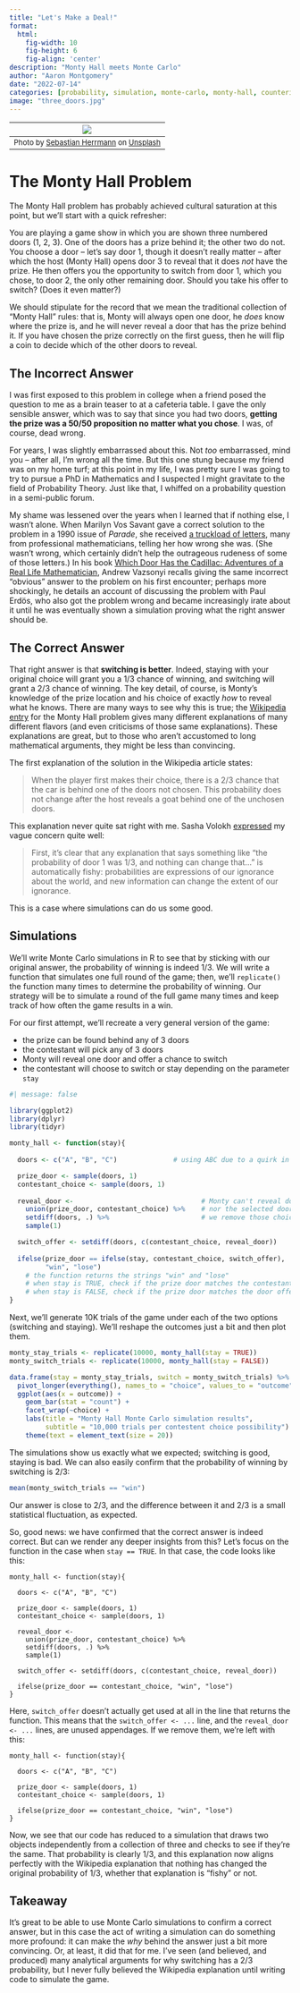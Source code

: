 ```yaml
---
title: "Let's Make a Deal!"
format:
  html:
    fig-width: 10
    fig-height: 6
    fig-align: 'center'
description: "Monty Hall meets Monte Carlo"
author: "Aaron Montgomery"
date: "2022-07-14"
categories: [probability, simulation, monte-carlo, monty-hall, counterintuitive, r-language]
image: "three_doors.jpg"
---
```


| ![](three_doors.jpg) |
|:--:|
| <font size = "2">Photo by <a href="https://unsplash.com/es/@herrherrmann?utm_source=unsplash&utm_medium=referral&utm_content=creditCopyText">Sebastian Herrmann</a> on <a href="https://unsplash.com/photos/AY3cdYQJ4xU?utm_source=unsplash&utm_medium=referral&utm_content=creditCopyText">Unsplash</a> </font>|

# The Monty Hall Problem

The Monty Hall problem has probably achieved cultural saturation at this point, but we'll start with a quick refresher:

You are playing a game show in which you are shown three numbered doors (1, 2, 3). One of the doors has a prize behind it; the other two do not. You choose a door -- let's say door 1, though it doesn't really matter -- after which the host (Monty Hall) opens door 3 to reveal that it does *not* have the prize. He then offers you the opportunity to switch from door 1, which you chose, to door 2, the only other remaining door. Should you take his offer to switch? (Does it even matter?)

We should stipulate for the record that we mean the traditional collection of "Monty Hall" rules: that is, Monty will always open one door, he *does* know where the prize is, and he will never reveal a door that has the prize behind it. If you have chosen the prize correctly on the first guess, then he will flip a coin to decide which of the other doors to reveal.

## The Incorrect Answer

I was first exposed to this problem in college when a friend posed the question to me as a brain teaser to at a cafeteria table. I gave the only sensible answer, which was to say that since you had two doors, **getting the prize was a 50/50 proposition no matter what you chose**. I was, of course, dead wrong.

For years, I was slightly embarrassed about this. Not *too* embarrassed, mind you -- after all, I'm wrong all the time. But this one stung because my friend was on my home turf; at this point in my life, I was pretty sure I was going to try to pursue a PhD in Mathematics and I suspected I might gravitate to the field of Probability Theory. Just like that, I whiffed on a probability question in a semi-public forum. 

My shame was lessened over the years when I learned that if nothing else, I wasn't alone. When Marilyn Vos Savant gave a correct solution to the problem in a 1990 issue of *Parade*, she received [a truckload of letters](https://web.archive.org/web/20130121183432/http://marilynvossavant.com/game-show-problem/), many from professional mathematicians, telling her how wrong she was. (She wasn't wrong, which certainly didn't help the outrageous rudeness of some of those letters.) In his book [Which Door Has the Cadillac: Adventures of a Real Life Mathematician](https://www.maa.org/press/maa-reviews/which-door-has-the-cadillac-adventures-of-a-real-life-mathematician), Andrew Vazsonyi recalls giving the same incorrect "obvious" answer to the problem on his first encounter; perhaps more shockingly, he details an account of discussing the problem with Paul Erdös, who also got the problem wrong and became increasingly irate about it until he was eventually shown a simulation proving what the right answer should be.

## The Correct Answer

That right answer is that **switching is better**. Indeed, staying with your original choice will grant you a $1/3$ chance of winning, and switching will grant a $2/3$ chance of winning. The key detail, of course, is Monty's knowledge of the prize location and his choice of exactly *how* to reveal what he knows. There are many ways to see why this is true; the [Wikipedia entry](https://en.wikipedia.org/wiki/Monty_Hall_problem) for the Monty Hall problem gives many different explanations of many different flavors (and even criticisms of those same explanations). These explanations are great, but to those who aren't accustomed to long mathematical arguments, they might be less than convincing. 

The first explanation of the solution in the Wikipedia article states:

> When the player first makes their choice, there is a $2/3$ chance that the car is behind one of the doors not chosen. This probability does not change after the host reveals a goat behind one of the unchosen doors.

This explanation never quite sat right with me. Sasha Volokh [expressed](https://www.washingtonpost.com/news/volokh-conspiracy/wp/2015/03/02/an-easy-answer-to-the-infamous-monty-hall-problem/) my vague concern quite well:

> First, it’s clear that any explanation that says something like “the probability of door 1 was 1/3, and nothing can change that...” is automatically fishy: probabilities are expressions of our ignorance about the world, and new information can change the extent of our ignorance.

This is a case where simulations can do us some good.

## Simulations

We'll write Monte Carlo simulations in R to see that by sticking with our original answer, the probability of winning is indeed $1/3$. We will write a function that simulates one full round of the game; then, we'll `replicate()` the function many times to determine the probability of winning. Our strategy will be to simulate a round of the full game many times and keep track of how often the game results in a win.

For our first attempt, we'll recreate a very general version of the game:

  * the prize can be found behind any of 3 doors
  * the contestant will pick any of 3 doors
  * Monty will reveal one door and offer a chance to switch
  * the contestant will choose to switch or stay depending on the parameter `stay`
  
```r
#| message: false

library(ggplot2)
library(dplyr)
library(tidyr)

monty_hall <- function(stay){
    
  doors <- c("A", "B", "C")              # using ABC due to a quirk in sample()

  prize_door <- sample(doors, 1)
  contestant_choice <- sample(doors, 1)
    
  reveal_door <-                                # Monty can't reveal door with the prize,
    union(prize_door, contestant_choice) %>%    # nor the selected door, so...
    setdiff(doors, .) %>%                       # we remove those choices 
    sample(1)  

  switch_offer <- setdiff(doors, c(contestant_choice, reveal_door))
    
  ifelse(prize_door == ifelse(stay, contestant_choice, switch_offer),
         "win", "lose")
    # the function returns the strings "win" and "lose"
    # when stay is TRUE, check if the prize door matches the contestant's choice
    # when stay is FALSE, check if the prize door matches the door offered in a switch
}
```
  
Next, we'll generate 10K trials of the game under each of the two options (switching and staying). We'll reshape the outcomes just a bit and then plot them.

```r
monty_stay_trials <- replicate(10000, monty_hall(stay = TRUE))
monty_switch_trials <- replicate(10000, monty_hall(stay = FALSE))

data.frame(stay = monty_stay_trials, switch = monty_switch_trials) %>%
  pivot_longer(everything(), names_to = "choice", values_to = "outcome") %>% 
  ggplot(aes(x = outcome)) +
    geom_bar(stat = "count") +
    facet_wrap(~choice) +
    labs(title = "Monty Hall Monte Carlo simulation results",
         subtitle = "10,000 trials per contestent choice possibility") +
    theme(text = element_text(size = 20))
```

The simulations show us exactly what we expected; switching is good, staying is bad. We can also easily confirm that the probability of winning by switching is $2/3$:

```r
mean(monty_switch_trials == "win")
```

Our answer is close to $2/3$, and the difference between it and $2/3$ is a small statistical fluctuation, as expected.

So, good news: we have confirmed that the correct answer is indeed correct. But can we render any deeper insights from this? Let's focus on the function in the case when `stay == TRUE`. In that case, the code looks like this:

```
monty_hall <- function(stay){
    
  doors <- c("A", "B", "C")      

  prize_door <- sample(doors, 1)
  contestant_choice <- sample(doors, 1)
    
  reveal_door <- 
    union(prize_door, contestant_choice) %>%    
    setdiff(doors, .) %>%                       
    sample(1)  

  switch_offer <- setdiff(doors, c(contestant_choice, reveal_door))
    
  ifelse(prize_door == contestant_choice, "win", "lose")
}

```

Here, `switch_offer` doesn't actually get used at all in the line that returns the function. This means that the `switch_offer <- ...` line, and the `reveal_door <- ...` lines, are unused appendages. If we remove them, we're left with this:

```
monty_hall <- function(stay){
    
  doors <- c("A", "B", "C")      

  prize_door <- sample(doors, 1)
  contestant_choice <- sample(doors, 1)
    
  ifelse(prize_door == contestant_choice, "win", "lose")
}
```

Now, we see that our code has reduced to a simulation that draws two objects independently from a collection of three and checks to see if they're the same. That probability is clearly $1/3$, and this explanation now aligns perfectly with the Wikipedia explanation that nothing has changed the original probability of $1/3$, whether that explanation is "fishy" or not.

## Takeaway

It's great to be able to use Monte Carlo simulations to confirm a correct answer, but in this case the act of writing a simulation can do something more profound: it can make the *why* behind the answer just a bit more convincing. Or, at least, it did that for me. I've seen (and believed, and produced) many analytical arguments for why switching has a $2/3$ probability, but I never fully believed the Wikipedia explanation until writing code to simulate the game.